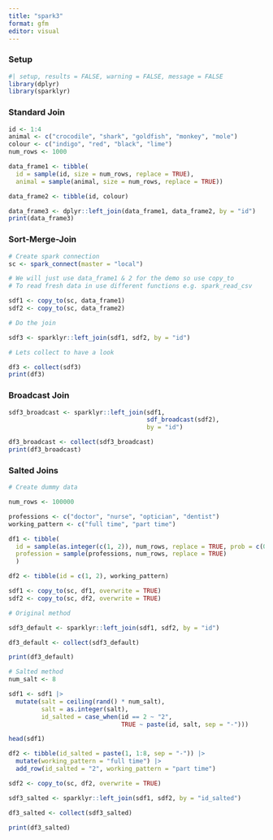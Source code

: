 ```yaml
---
title: "spark3"
format: gfm
editor: visual
---
```


### Setup

```r
#| setup, results = FALSE, warning = FALSE, message = FALSE
library(dplyr)
library(sparklyr)
```

### Standard Join

```r
id <- 1:4
animal <- c("crocodile", "shark", "goldfish", "monkey", "mole")
colour <- c("indigo", "red", "black", "lime")
num_rows <- 1000

data_frame1 <- tibble(
  id = sample(id, size = num_rows, replace = TRUE),
  animal = sample(animal, size = num_rows, replace = TRUE))

data_frame2 <- tibble(id, colour)

data_frame3 <- dplyr::left_join(data_frame1, data_frame2, by = "id")
print(data_frame3)
```

### Sort-Merge-Join

```r
# Create spark connection
sc <- spark_connect(master = "local")

# We will just use data_frame1 & 2 for the demo so use copy_to
# To read fresh data in use different functions e.g. spark_read_csv

sdf1 <- copy_to(sc, data_frame1)
sdf2 <- copy_to(sc, data_frame2)

# Do the join

sdf3 <- sparklyr::left_join(sdf1, sdf2, by = "id")

# Lets collect to have a look

df3 <- collect(sdf3)
print(df3)
```

### Broadcast Join

```r
sdf3_broadcast <- sparklyr::left_join(sdf1, 
                                      sdf_broadcast(sdf2),
                                      by = "id")

df3_broadcast <- collect(sdf3_broadcast)
print(df3_broadcast)
```

### Salted Joins

```r
# Create dummy data

num_rows <- 100000

professions <- c("doctor", "nurse", "optician", "dentist")
working_pattern <- c("full time", "part time")

df1 <- tibble(
  id = sample(as.integer(c(1, 2)), num_rows, replace = TRUE, prob = c(0.9, 0.1)),
  profession = sample(professions, num_rows, replace = TRUE)
  )

df2 <- tibble(id = c(1, 2), working_pattern)

sdf1 <- copy_to(sc, df1, overwrite = TRUE)
sdf2 <- copy_to(sc, df2, overwrite = TRUE)

# Original method

sdf3_default <- sparklyr::left_join(sdf1, sdf2, by = "id")

df3_default <- collect(sdf3_default)

print(df3_default)
```

```r
# Salted method
num_salt <- 8

sdf1 <- sdf1 |> 
  mutate(salt = ceiling(rand() * num_salt),
         salt = as.integer(salt),
         id_salted = case_when(id == 2 ~ "2", 
                               TRUE ~ paste(id, salt, sep = "-")))

head(sdf1)

df2 <- tibble(id_salted = paste(1, 1:8, sep = "-")) |> 
  mutate(working_pattern = "full time") |> 
  add_row(id_salted = "2", working_pattern = "part time")

sdf2 <- copy_to(sc, df2, overwrite = TRUE)

sdf3_salted <- sparklyr::left_join(sdf1, sdf2, by = "id_salted")

df3_salted <- collect(sdf3_salted)

print(df3_salted)
```
